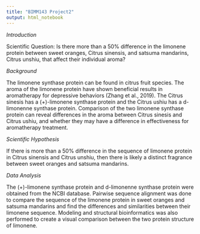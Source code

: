 ```yaml
---
title: "BIMM143 Project2"
output: html_notebook
---
```


*Introduction* 

Scientific Question: Is there more than a 50% difference in the limonene protein between sweet oranges, Citrus sinensis, and satsuma mandarins, Citrus unshiu, that affect their individual aroma? 

*Background*

The limonene synthase protein can be found in citrus fruit species. The aroma of the limonene protein have shown beneficial results in aromatherapy for depressive behaviors (Zhang et al., 2019). The Citrus sinesis has a (+)-limonene synthase protein and the Citrus ushiu has a d-limonenne synthase protein. Comparison of the two limonene synthase protein can reveal differences in the aroma between Citrus sinesis and Citrus ushiu, and whether they may have a difference in effectiveness for aromatherapy treatment. 

*Scientific Hypothesis*

If there is more than a 50% difference in the sequence of limonene protein in Citrus sinensis and Citrus unshiu, then there is likely a distinct fragrance between sweet oranges and satsuma mandarins.

*Data Analysis*

The (+)-limonene synthase protein and d-limonenne synthase protein were obtained from the NCBI database. Pairwise sequence alignment was done to compare the sequence of the limonene protein in sweet oranges and satsuma mandarins and find the differences and similarities between their limonene sequence. Modeling and structural bioinformatics was also performed to create a visual comparison between the two protein structure of limonene.

```r

```

